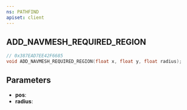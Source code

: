 ```yaml
---
ns: PATHFIND
apiset: client
---
```

## ADD_NAVMESH_REQUIRED_REGION

```c
// 0x387EAD7EE42F6685
void ADD_NAVMESH_REQUIRED_REGION(float x, float y, float radius);
```


## Parameters
* **pos**:
* **radius**: